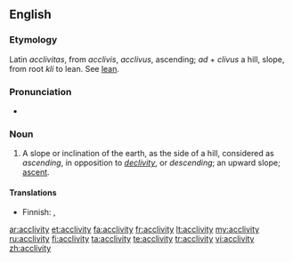 ==English==

===Etymology===
Latin ''acclivitas'', from ''acclivis'', ''acclivus'', ascending; ''ad'' + ''clivus'' a hill, slope, from root ''kli'' to lean. See [[lean]].

===Pronunciation===
*{{IPA|/əˈklɪvɪtɪ/}}

===Noun===
{{infl|en|noun|plural|[[acclivities]]}} 

#A slope or inclination of the earth, as the side of a hill, considered as ''ascending'', in opposition to ''[[declivity]]'', or ''descending''; an upward slope; [[ascent]].

====Translations====
{{trans-top|upward slope}}
* Finnish: {{t-|fi|ylämäki}}, {{t+|fi|nousu}}
{{trans-mid}}
{{trans-bottom}}

[[ar:acclivity]]
[[et:acclivity]]
[[fa:acclivity]]
[[fr:acclivity]]
[[lt:acclivity]]
[[my:acclivity]]
[[ru:acclivity]]
[[fi:acclivity]]
[[ta:acclivity]]
[[te:acclivity]]
[[tr:acclivity]]
[[vi:acclivity]]
[[zh:acclivity]]